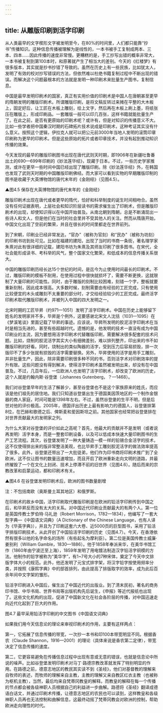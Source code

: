 ```yaml
---
---
---
```

title: 从雕版印刷到活字印刷
---




从人类最早的文字楔形文字被发明至今，在80%的时间里，人们都只能靠“抄书”传播知识。这种信息传播被理解为是线性的，一本书被手工复制成两本、三本、四本……因此传播的速度非常慢。更糟糕的是，手工抄写出错的概率非常大，一本书被复制到第100本时，和原著就产生了相当大的差别。今天的《红楼梦》有很多版本，其实就是抄书抄错了导致的。虽然在历史上有一些民族，比如犹太人，发明了有效的校对抄写错误的方法，但依然难以杜绝书籍复制过程中不断出现的错误。而解决这个问题最根本的方法就是发明一种印刷术来批量生产图书，复制信息。

中国是最早发明印刷术的国家，真正有实用价值的印刷术是中国人在唐朝甚至更早的隋朝发明的雕版印刷术。所谓雕版印刷，是将文稿反转过来摊在平整的大木板上，固定好后，让工匠在木板上雕刻，绘上文字，然后再在木板上刷上墨，将纸张压在雕版上，形成印刷品。一套雕版一般可以印几百张，这样书籍就能批量生产了。在此之前，是否有更原始的印刷术呢？或许有，但是对知识的传播意义不大。比如一些学者把中国秦汉时期的石碑拓片技术说成是印刷术，这种考证其实没有什么意义。按照这个逻辑，伊拉克人就可以把公元前3000年当地人发明的滚筒印章印刷称为更早的印刷术。但是这些原始的拓片或者印章技术，并没有起到推动知识传播的效果。

今天发现的最早的雕版印刷图书出现在唐代武则天时期，即1906年在新疆吐鲁番出土的690—699年印刷的《妙法莲华经》，现藏于日本。不过，一些历史学家推测，或许在更早一些时间中国已经出现了雕版印刷。除《妙法莲华经》外，在韩国也发现了武则天时期的中国雕版印刷佛经。而大家可以看到实物的早期雕版印制的图书是收藏于大英博物馆的唐代末年的《金刚经》（见图4.5）。

▲图4.5 保存在大英博物馆的唐代末年的《金刚经》



雕版印刷术出现在唐代或者更早的隋代，恰好和科举制度的诞生时间相吻合。虽然没有任何证据表明，上层社会和知识阶层读书的需求催生出了印刷术，但是雕版印刷术的出现，却使知识得以在中国开始普及。从南北朝到隋朝，总是不断涌现出一些诗人和文人，但是他们在当时的社会里并不受其他人的关注。然而从隋唐开始，中国文化出现了空前的繁荣，并且在很长的时间里都走在世界前列。

到了宋朝，印刷业已经非常发达，“官办”（被称为官刻）和“民办”（被称为坊刻）的印刷书坊到处可见。比如在福建的建阳，出现了当时的书商一条街，著名理学家朱熹对此有很详细的记载，建阳书坊为朱熹及其师友印刷了很多图书。在宋代，全社会能形成读书、考科举的风气，整个国家文化繁荣，和低成本的信息传播关系很大。

中国的雕版印刷历经长达15个世纪的时间，是迄今为止使用时间最长的印刷术。不过，雕版印刷的模板不耐用，在使用过程中很快就损坏了，需要不断更换，这就限制了大量印刷的可能性。同时，由于雕版的刻制比较困难，刻错一个字，整板就要重新刻制，因此成本很高。大多数时候，刻制需要由有经验的工匠完成，只有使用比较便宜的木头或雕刻不太重要的部分时，才交给经验较少的工匠完成。最终活字印刷术取代雕版印刷术，并被列入中国的四大发明之一。

北宋时期的工匠毕昇（约971—1051）发明了活字印刷术。中国在历史上能够留下姓名的发明家并不多，毕昇是个例外，这要感谢北宋文人沈括（1031—1095）在《梦溪笔谈》里面记载了毕昇的事迹。应该说，毕昇所发明的胶泥活字印刷术在当时是相当先进的，甚至有些超越时代。遗憾的是，他发明的技术一直没有成为中国印刷业的主流，因为要想用活字印刷术代替雕版印刷，需要解决很多配套的技术问题。比如，烧制的胶泥活字其实大小有细微差别，难以排列整齐，印出来的书不如雕版印刷的好看。同时，烧制出的类似陶器的活字，受到压力后容易损毁，排一次版印不了多少张就有损毁的活字需要替换。另外，毕昇使用的活字是用手工雕刻，并非批量生产，因此，除非需要印刷很多种不同的书，否则活字术对印刷效率的提升有限。这些问题没有得到解决，使得活字印刷术虽然被发明出来，却没有在中国普及。不过，几百年后，一位欧洲人也发明了活字印刷术，却改变了欧洲的历史，这个人就是约翰内斯·谷登堡（Johannes Gutenberg，？—1468）。

我们对谷登堡早年的生活了解甚少，甚至谷登堡也不是这个家族原来的姓氏，而应该是他们祖先的居住地。我们只知道谷登堡出生于德国美因茨地区的一个制作金银器的商人家庭，时间可能是1398年左右。不过，虽然谷登堡的生平不明，但是后世对他的评价极高。2005年，德国评出历史上最有影响力的德国人，谷登堡排第8位，在巴赫和歌德之后、俾斯麦和爱因斯坦之前。其他国家也经常把谷登堡排在对世界贡献最大的发明家之列。

为什么大家对谷登堡的评价如此之高呢？首先，他最大的贡献并不是发明（或者说再发明）活字本身，而是一整套印刷设备，以及可以低成本快速大量印刷图书的生产工艺流程。其次，谷登堡发明了一种大量铸造一模一样的铅锡合金活字的技术，这不仅使得排出来的版非常整洁美观，也比毕昇手工雕刻胶泥活字的做法效率提高了很多。此外，谷登堡还带出了一大批徒弟，他们作为印书商将印刷术推广到了全欧洲，这不仅让图书的数量迅速增加，而且开启了欧洲重新走向文明的道路，并最终摧毁了一个在文化上封闭、技术上停滞不前的旧世界（见图4.6）。随后而来的宗教改革和启蒙运动，都和印刷术有关。

▲图4.6 在谷登堡发明印刷术后，欧洲的图书数量剧增

注：不包括南欧（奥斯曼土耳其地区）和俄罗斯。



在印刷术的故乡中国，活字印刷取代雕版印刷是在欧洲的铅活字印刷传到中国之后，和毕昇反而没有太大的关系。对中国近代印刷业贡献最大的有两个人。第一位是英国传教士罗伯特·马礼逊（Robert Morrison，1782—1834），他编写了一套大型字典—《中国语文词典》（A Dictionary of the Chinese Language，也有人译为《华英字典》），并且为了印刷这套六大卷、近5000页的巨型图书，采用了铅活字排版印刷技术，从此开创了中国铅活字印刷的历史（见图4.7）。今天，在香港依然有很多以他的名字命名的场所（有些起名为摩利臣）。第二位是美国传教士威廉·姜别利（William Gamble，1830—1886）。他于1858年奉派来华，在美华书馆工作（1860年由宁波迁至上海），1859年发明了用电镀法制造汉字铅活字铜模的方法。他制作的铅字被称为“美华字”，有1~7号大小的7种宋体，奠定了今天中文排版字体大小的规范。此外，他还发明了元宝式排字架，将汉字铅字按使用频率分类，并按照《康熙字典》中的部首排列，由此提高了排版取字的效率，成为此后百余年间中文字架的雏形。

铅活字印刷进入中国后，催生出了中国近代的出版业。到了清末民初，著名的商务印书馆、中华书局、世界书局等出版机构先后诞生，《申报》等近代报纸也出现了。这些文化机构的出现，促进了中国新文化在社会各阶层的传播，对中国迅速走向近代化起到了巨大的作用。

图4.7 最早采用铅活字印刷的中文图书《中国语文词典》



如果我们用今天信息论的理论来审视印刷术的作用，主要有这样两点：

第一，它拓展了信息传播的带宽，一次抄一本书和印100本带宽明显不同。根据香农（Claude Shannon，1916—2001）的理论（具体来说是香农第二定律），带宽决定了信息传播的速度。

第二，它更容易避免在传播信息过程中出现有意或无意的错误，也就是信息论中所说的噪声。比如谷登堡发明印刷术对马丁·路德宗教改革就发挥了特别明显的作用。在路德之前，德意志地区的教民其实读不到《圣经》，他们对基督教的理解来自牧师的表述，而牧师的理解来自主教，主教的理解又来自教区红衣主教（也被称为枢机主教），当然，最后均来自梵蒂冈教皇的解释。而教皇的解释在每一个传播的节点都会被各级神职人员根据自己的利益进一步曲解。路德将《圣经》翻译成德语白话文，并通过印刷术传播，让德意志地区的农民也可以读到，这样教皇和各级神职人员再也无法控制和曲解信息，这最终动摇了梵蒂冈教会对欧洲的控制，帮助欧洲走向理性的时代。